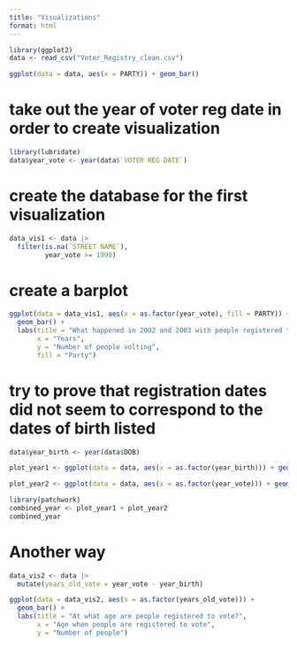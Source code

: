 ```yaml
---
title: "Visualizations"
format: html
---
```


```r
library(ggplot2)
data <- read_csv("Voter_Registry_clean.csv")
```

```r
ggplot(data = data, aes(x = PARTY)) + geom_bar()
```

# take out the year of voter reg date in order to create visualization
```r
library(lubridate)
data$year_vote <- year(data$`VOTER REG DATE`)
```

# create the database for the first visualization
```r
data_vis1 <- data |>
  filter(is.na(`STREET NAME`),
         year_vote >= 1990)
```

# create a barplot
```r
ggplot(data = data_vis1, aes(x = as.factor(year_vote), fill = PARTY)) +
  geom_bar() +
  labs(title = "What happened in 2002 and 2003 with people registered to vote?",
       x = "Years",
       y = "Number of people volting",
       fill = "Party")
```

# try to prove that registration dates did not seem to correspond to the dates of birth listed

```r
data$year_birth <- year(data$DOB)
```

```r
plot_year1 <- ggplot(data = data, aes(x = as.factor(year_birth))) + geom_bar()
```

```r
plot_year2 <- ggplot(data = data, aes(x = as.factor(year_vote))) + geom_bar()
```

```r
library(patchwork)
combined_year <- plot_year1 + plot_year2
combined_year
```

# Another way

```r
data_vis2 <- data |>
  mutate(years_old_vote = year_vote - year_birth)
```

```r
ggplot(data = data_vis2, aes(x = as.factor(years_old_vote))) + 
  geom_bar() + 
  labs(title = "At what age are people registered to vote?",
       x = "Age when people are registered to vote",
       y = "Number of people")
```

